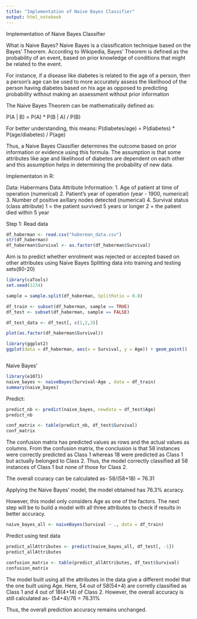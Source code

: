 ```yaml
---
title: "Implementation of Naive Bayes Classifier"
output: html_notebook
---
```


Implementation of Naive Bayes Classifier

What is Naive Bayes?
Naive Bayes is a classification technique based on the Bayes' Theorem. 
According to Wikipedia, Bayes' Theorem is defined as  the probability of an event, based on prior knowledge of conditions that might be related to the event. 

For instance, if a disease like diabetes is related to the age of a person, then a person's age can be used to more accurately assess the likelihood of the person having diabetes based on his age as opposed to predicting probability without making an assessment without prior information


The Naive Bayes Theorem can be mathematically defined as:

P(A | B) = P(A) * P(B | A) / P(B)

For better understanding, this means:
  P(diabetes/age) = P(diabetes) * P(age/diabetes) / P(age)
 
Thus, a Naive Bayes Classifier determines the outcome based on prior information or evidence using this formula.
The assumption is that some attributes like age and likelihood of diabetes are dependent on each other and this assumption helps in determining the probability of new data.
  
  
Implementaton in R:

Data: Habermans Data
Attribute Information:
   1. Age of patient at time of operation (numerical)
   2. Patient's year of operation (year - 1900, numerical)
   3. Number of positive axillary nodes detected (numerical)
   4. Survival status (class attribute)
         1 = the patient survived 5 years or longer
         2 = the patient died within 5 year

Step 1: Read data
```r
df_haberman <- read.csv("haberman_data.csv")
str(df_haberman)
df_haberman$Survival <- as.factor(df_haberman$Survival)
```

Aim is to predict whether enrolment was rejected or accepted based on other attributes using Naive Bayes
Splitting data into training and testing sets(80-20)
```r
library(caTools)
set.seed(1234)

sample = sample.split(df_haberman, SplitRatio = 0.8)

df_train <- subset(df_haberman, sample == TRUE)
df_test <- subset(df_haberman, sample == FALSE)

df_test_data <- df_test[, c(1,2,3)]
```

```r

plot(as.factor(df_haberman$Survival))
```

```r
library(ggplot2)
ggplot(data = df_haberman, aes(x = Survival, y = Age)) + geom_point()



```

Naive Bayes'
```r
library(e1071)
naive_bayes <- naiveBayes(Survival~Age , data = df_train)
summary(naive_bayes)

```

Predict:
```r
predict_nb <- predict(naive_bayes, newdata = df_test$Age)
predict_nb
```

```r
conf_matrix <- table(predict_nb, df_test$Survival)
conf_matrix
```

The confusion matrix has predicted values as rows and the actual values as columns. From the confusion matrix, the conclusion is that 58 instances were correctly predicted as Class 1 whereas 18 were predicted as Class 1 but actually belonged to Class 2.
Thus, the model correctly classified all 58 instances of Class 1 but none of those for Class 2.

The overall ccuracy can be calculated as-
  58/(58+18) = 76.31


Applying the Naive Bayes' model, the model obtained has 76.3% acuracy.

However, this model only considers Age as one of the factors. The next step will be to build a model with all three attributes to check if results in better accuracy.
```r
naive_bayes_all <- naiveBayes(Survival ~ ., data = df_train)
```

Predict using test data
```r
predict_allAttributes <- predict(naive_bayes_all, df_test[, -1])
predict_allAttributes
```

```r
confusion_matrix <- table(predict_allAttributes, df_test$Survival)
confusion_matrix
```

The model built using all the attributes in the data give a different model that the one built using Age.
Here, 54 out of 58(54+4) are corretly classified as Class 1 and 4 out of 18(4+14) of Class 2. However, the overall accuracy is still calculated as-
 (54+4)/76 = 76.31%
 
 Thus, the overall prediction accuracy remains unchanged.
 
